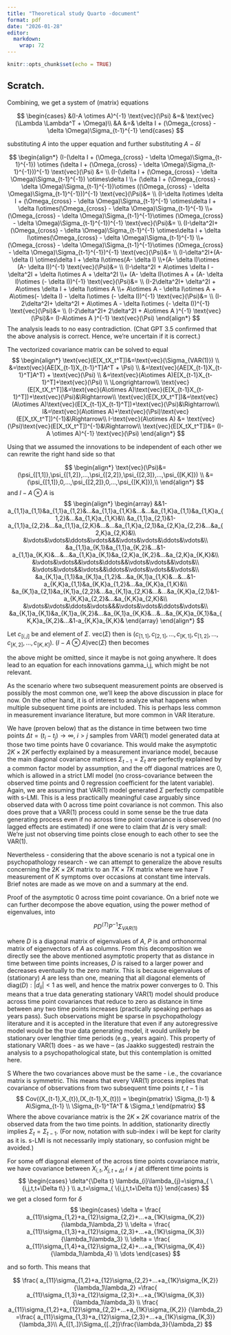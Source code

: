 ```yaml
---
title: "Theoretical study Quarto -document"
format: pdf
date: "2026-01-28"
editor: 
  markdown: 
    wrap: 72
---
```


```r
knitr::opts_chunk$set(echo = TRUE)
```

## Scratch.

Combining, we get a system of (matrix) equations

$$ 
\begin{cases} &(I-A \otimes A)^{-1} \text{vec}(\Psi) &=& \text{vec}(\Lambda \Lambda^T + \Omega)\\ &A &=& \delta I + (\Omega_{cross} - \delta \Omega)\Sigma_{t-1}^{-1} \end{cases} 
$$

substituting $A$ into the upper equation and further substituting
$A-\delta I$

$$ 
\begin{align*} (I-(\delta I + (\Omega_{cross} - \delta \Omega)\Sigma_{t-1}^{-1}) \otimes (\delta I + (\Omega_{cross} - \delta \Omega)\Sigma_{t-1}^{-1}))^{-1} \text{vec}(\Psi) &=  \\  (I-(\delta I + (\Omega_{cross} - \delta \Omega)\Sigma_{t-1}^{-1}) \otimes\delta I \\+ (\delta I + (\Omega_{cross} - \delta \Omega)\Sigma_{t-1}^{-1})\otimes ((\Omega_{cross} - \delta \Omega)\Sigma_{t-1}^{-1}))^{-1} \text{vec}(\Psi)&= \\ (I-\delta I\otimes \delta I + (\Omega_{cross} - \delta \Omega)\Sigma_{t-1}^{-1} \otimes\delta I + \delta I\otimes(\Omega_{cross} - \delta \Omega)\Sigma_{t-1}^{-1} \\+   (\Omega_{cross} - \delta \Omega)\Sigma_{t-1}^{-1}\otimes (\Omega_{cross} - \delta \Omega)\Sigma_{t-1}^{-1})^{-1} \text{vec}(\Psi)&= \\ (I-\delta^2I+(\Omega_{cross} - \delta \Omega)\Sigma_{t-1}^{-1} \otimes\delta I + \delta I\otimes(\Omega_{cross} - \delta \Omega)\Sigma_{t-1}^{-1} \\+(\Omega_{cross} - \delta \Omega)\Sigma_{t-1}^{-1}\otimes (\Omega_{cross} - \delta \Omega)\Sigma_{t-1}^{-1})^{-1} \text{vec}(\Psi)&= \\ (I-\delta^2I+(A- \delta I) \otimes\delta I + \delta I\otimes(A- \delta I) \\+(A- \delta I)\otimes (A- \delta I))^{-1} \text{vec}(\Psi)&= \\ (I-\delta^2I + A\otimes \delta I - \delta^2I + \delta I\otimes A + \delta^2I \\+ (A- \delta I)\otimes A + (A- \delta I)\otimes (- \delta I))^{-1} \text{vec}(\Psi)&= \\ (I-2\delta^2I+ \delta^2I + A\otimes \delta I + \delta I\otimes A  \\+ A\otimes A - \delta I\otimes A + A\otimes(- \delta I) - \delta I\otimes (- \delta I))^{-1} \text{vec}(\Psi)&= \\ (I-2\delta^2I+ \delta^2I   + A\otimes A   - \delta I\otimes (- \delta I))^{-1} \text{vec}(\Psi)&= \\ (I-2\delta^2I+ 2\delta^2I   + A\otimes A  )^{-1} \text{vec}(\Psi)&= (I-A\otimes A  )^{-1} \text{vec}(\Psi) \end{align*} 
$$ The analysis leads to no easy contradiction. (Chat GPT 3.5 confirmed
that the above analysis is correct. Hence, we're uncertain if it is
correct.)

The vectorized covariance matrix can be solved to equal $$
\begin{align*}
\text{vec}(E[X_tX_t^T])&=\text{vec}(\Sigma_{VAR(1)}) \\
&=\text{vec}(AE[X_{t-1}X_{t-1}^T]A^T + \Psi) \\
&=\text{vec}(AE[X_{t-1}X_{t-1}^T]A^T) + \text{vec}(\Psi) \\
&=\text{vec}(A\otimes A)E[X_{t-1}X_{t-1}^T]+\text{vec}(\Psi) \\
\Longrightarrow\\
\text{vec}(E[X_tX_t^T])&=\text{vec}(A\otimes A)\text{vec}(E[X_{t-1}X_{t-1}^T])+\text{vec}(\Psi)&\Rightarrow\\
\text{vec}(E[X_tX_t^T])&=\text{vec}(A\otimes A)\text{vec}(E[X_{t-1}X_{t-1}^T])+\text{vec}(\Psi)&\Rightarrow\\
I&=\text{vec}(A\otimes A)+\text{vec}(\Psi)\text{vec}(E[X_tX_t^T])^{-1}&\Rightarrow\\
I-\text{vec}(A\otimes A) &= \text{vec}(\Psi)\text{vec}(E[X_tX_t^T])^{-1}&\Rightarrow\\
\text{vec}(E[X_tX_t^T])&= (I-A \otimes A)^{-1} \text{vec}(\Psi)
\end{align*}
$$

Using that we assumed the innovations to be independent of each other we
can rewrite the right hand side so that

$$
\begin{align*}
\text{vec}(\Psi)&=(\psi_{[1,1]},\psi_{[1,2]},...,\psi_{[2,2]},\psi_{[2,3]},...,\psi_{[K,K]})
\\
&=(\psi_{[1,1]},0,...,\psi_{[2,2]},0,...,\psi_{[K,K]}),\\
\end{align*}
$$ and $I-A \otimes A$ is $$
\begin{align*}
\begin{array}
&&1-a_{1,1}a_{1,1}&a_{1,1}a_{1,2}&...&a_{1,1}a_{1,K}&...&...&a_{1,K}a_{1,1}&a_{1,K}a_{1,2}&...&a_{1,K}a_{1,K}&\\
&a_{1,1}a_{2,1}&1-a_{1,1}a_{2,2}&...&a_{1,1}a_{2,K}&...&...&a_{1,K}a_{2,1}&a_{2,K}a_{2,2}&...&a_{2,K}a_{2,K}&\\
&\vdots&\vdots&\ddots&\vdots&&&\vdots&\vdots&\ddots&\vdots&\\
&a_{1,1}a_{K,1}&a_{1,1}a_{K,2}&...&1-a_{1,1}a_{K,K}&...&...&a_{1,K}a_{K,1}&a_{2,K}a_{K,2}&...&a_{2,K}a_{K,K}&\\
&\vdots&\vdots&&\vdots&\ddots&&\vdots&\vdots&&\vdots&\\
&\vdots&\vdots&&\vdots&&\ddots&\vdots&\vdots&&\vdots&\\
&a_{K,1}a_{1,1}&a_{K,1}a_{1,2}&...&a_{K,1}a_{1,K}&...&...&1-a_{K,K}a_{1,1}&a_{K,K}a_{1,2}&...&a_{K,K}a_{1,K}&\\
&a_{K,1}a_{2,1}&a_{K,1}a_{2,2}&...&a_{K,1}a_{2,K}&...&...&a_{K,K}a_{2,1}&1-a_{K,K}a_{2,2}&...&a_{K,K}a_{2,K}&\\
&\vdots&\vdots&\ddots&\vdots&&&\vdots&\vdots&\ddots&\vdots&\\
&a_{K,1}a_{K,1}&a_{K,1}a_{K,2}&...&a_{K,1}a_{K,K}&...&...&a_{K,K}a_{K,1}&a_{K,K}a_{K,2}&...&1-a_{K,K}a_{K,K}&
\end{array}
\end{align*}
$$

Let $c_{[i,j]}$ be and element of $\Sigma$. $\text{vec}(\Sigma)$ then is
$(c_{[1,1]},c_{[2,1]},...,c_{[K,1]},c_{[1,2]},...,c_{[K,2]},...,c_{[K,K]})$.
$(I-A\otimes A) \text{vec}(\Sigma)$ then becomes

the above might be omitted, since it maybe is not going anywhere. It
does lead to an equation for each innovations gamma_i,j, which might be
not relevant.

As the scenario where two subsequent measurement points are observed is
possibly the most common one, we'll keep the above discussion in place
for now. On the other hand, it is of interest to analyze what happens
when multiple subsequent time points are included. This is perhaps less
common in measurement invariance literature, but more common in VAR
literature.

We have (proven below) that as the distance in time between two time
points $\Delta t=(t_i-t_j)\to\infty, \:i>j$ samples from VAR(1) model
generated data at those two time points have 0 covariance. This would
make the asymptotic $2K\times2K$ perfectly explained by a measurement
invariance model, because the main diagonal covariance matrices
$\Sigma_{t-1}=\Sigma_t$ are perfectly explained by a common factor model
by assumption, and the off diagonal matrices are 0, which is allowed in
a strict LMI model (no cross-covariance between the observed time points
and 0 regression coefficient for the latent variable). Again, we are
assuming that VAR(1) model generated $\Sigma$ perfectly compatible with
s-LMI. This is a less practically meaningful case arguably since
observed data with 0 across time point covariance is not common. This
also does prove that a VAR(1) process could in some sense be the true
data generating process even if no across time point covariance is
observed (no lagged effects are estimated) if one were to claim that
$\Delta t$ is very small: We're just not observing time points close
enough to each other to see the VAR(1).

Nevertheless - considering that the above scenario is not a typical one
in psychopathology research - we can attempt to generalize the above
results concerning the $2K\times2K$ matrix to an $TK\times TK$ matrix
where we have $T$ measurement of $K$ symptoms over occasions at constant
time intervals. Brief notes are made as we move on and a summary at the
end.

Proof of the asymptotic 0 across time point covariance. On a brief note
we can further decompose the above equation, using the power method of
eigenvalues, into

$$ PD^{(T)}P^{-1}\Sigma_{VAR(1)} $$

where $D$ is a diagonal matrix of eigenvalues of $A$, $P$ is and
orthonormal matrix of eigenvectors of $A$ as columns. From this
decomposition we directly see the above mentioned asymptotic property
that as distance in time between time points increases, $D$ is raised to
a larger power and decreases eventually to the zero matrix. This is
because eigenvalues of (stationary) $A$ are less than one, meaning that
all diagonal elements of $\text{diag}(D):|d_{ii}|<1$ as well, and hence
the matrix power converges to $0$. This means that a true data
generating stationary VAR(1) model should produce across time point
covariances that reduce to zero as distance in time between any two time
points increases (practically speaking perhaps as years pass). Such
observations might be sparse in psychopathology literature and it is
accepted in the literature that even if any autoregressive model would
be the true data generating model, it would unlikely be stationary over
lengthier time periods (e.g., years again). This property of stationary
VAR(1) does - as we have -- (as Jaakko suggested) restrain the analysis
to a psychopathological state, but this contemplation is omitted here.

S Where the two covariances above must be the same - i.e., the
covariance matrix is symmetric. This means that every VAR(1) process
implies that covariance of observations from two subsequent time points
$t, t-1$ is $$
Cov((X_{t-1},X_{t}),(X_{t-1},X_{t})) = 
\begin{pmatrix} 
  \Sigma_{t-1} & A\Sigma_{t-1} \\
  \Sigma_{t-1}^TA^T & \Sigma_t
\end{pmatrix} $$ Where the above covariance matrix is the $2K\times 2K$
covariance matrix of the observed data from the two time points. In
addition, stationarity directly implies $\Sigma_t=\Sigma_{t-1}$. (For
now, notation with sub-index i will be kept for clarity as it is. s-LMI
is not necessarily imply stationary, so confusion might be avoided.)

For some off diagonal element of the across time points covariance
matrix, we have covariance between $X_{i,t},X_{j,t+\Delta t}$ $i\ne j$
at different time points is $$
\begin{cases}
\delta^{\Delta t} \lambda_{i}\lambda_{j}=\sigma_{ \{i,j,t,t+\Delta t\} } \\
a_t=\sigma_{ \{i,j,t,t+\Delta t\}}
\end{cases}
$$ we get a closed form for $\delta$ $$
\begin{cases}
\delta = \frac{ a_{11}\sigma_{1,2}+a_{12}\sigma_{2,2}+...+a_{1K}\sigma_{K,2}} {\lambda_1\lambda_2} \\
\delta = \frac{ a_{11}\sigma_{1,3}+a_{12}\sigma_{2,3}+...+a_{1K}\sigma_{K,3}} {\lambda_1\lambda_3} \\
\delta = \frac{ a_{11}\sigma_{1,4}+a_{12}\sigma_{2,4}+...+a_{1K}\sigma_{K,4}} {\lambda_1\lambda_4} \\
\dots
\end{cases}
$$

and so forth. This means that

$$
\frac{ a_{11}\sigma_{1,2}+a_{12}\sigma_{2,2}+...+a_{1K}\sigma_{K,2}} {\lambda_1\lambda_2} =\frac{ a_{11}\sigma_{1,3}+a_{12}\sigma_{2,3}+...+a_{1K}\sigma_{K,3}} {\lambda_1\lambda_3} \\
\frac{ a_{11}\sigma_{1,2}+a_{12}\sigma_{2,2}+...+a_{1K}\sigma_{K,2}} {\lambda_2} =\frac{ a_{11}\sigma_{1,3}+a_{12}\sigma_{2,3}+...+a_{1K}\sigma_{K,3}} {\lambda_3}\\
A_{[1,.]}\Sigma_{[.,2]}\frac{\lambda_3}{\lambda_2}
$$

